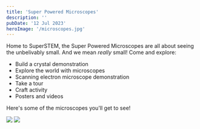 ```yaml
---
title: 'Super Powered Microscopes'
description: ''
pubDate: '12 Jul 2023'
heroImage: '/microscopes.jpg'
---
```


Home to SuperSTEM, the Super Powered Microscopes are all about seeing the unbelivably small. And we mean *really* small!  Come and explore: 
* Build a crystal demonstration  
* Explore the world with microscopes  
* Scanning electron microscope demonstration  
* Take a tour  
* Craft activity  
* Posters and videos  

Here's some of the microscopes you'll get to see!


<img src="/microscope-1.jpg"  />
<img src="/microscope-2.jpg"  />
